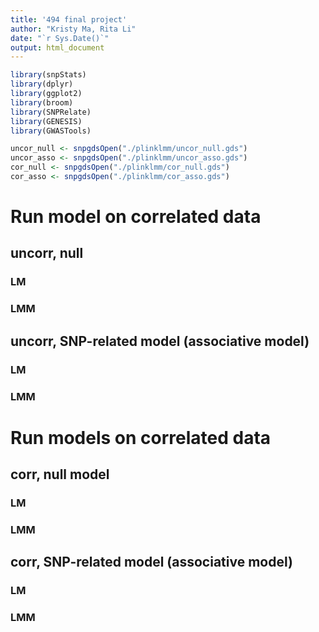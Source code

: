 ```yaml
---
title: '494 final project'
author: "Kristy Ma, Rita Li"
date: "`r Sys.Date()`"
output: html_document
---
```

```r
library(snpStats)
library(dplyr)
library(ggplot2)
library(broom)
library(SNPRelate)
library(GENESIS)
library(GWASTools)
```

```r
uncor_null <- snpgdsOpen("./plinklmm/uncor_null.gds")
uncor_asso <- snpgdsOpen("./plinklmm/uncor_asso.gds")
cor_null <- snpgdsOpen("./plinklmm/cor_null.gds")
cor_asso <- snpgdsOpen("./plinklmm/cor_asso.gds")
```


# Run model on correlated data

## uncorr, null

### LM
### LMM


## uncorr, SNP-related model (associative model)

### LM
### LMM




# Run models on correlated data

## corr, null model

### LM
### LMM

## corr, SNP-related model (associative model)

### LM
### LMM